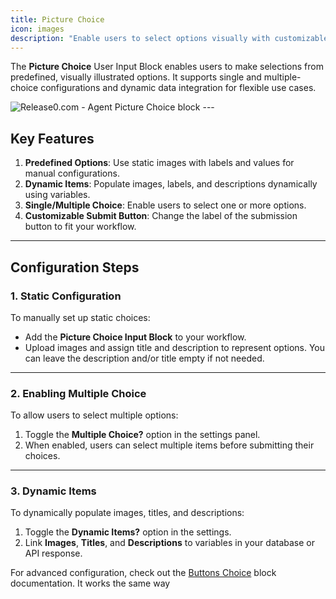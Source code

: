 ```yaml
---
title: Picture Choice
icon: images
description: "Enable users to select options visually with customizable image-based choices in single or multiple selection formats."
---
```


The **Picture Choice** User Input Block enables users to make selections from predefined, visually illustrated options. It supports single and multiple-choice configurations and dynamic data integration for flexible use cases.


<Frame style={{ maxWidth: '400px' }}>
  <img src="/images/blocks/inputs/picture-choice.png" alt="Release0.com - Agent Picture Choice block" />
</Frame>
---

## Key Features

1. **Predefined Options**: Use static images with labels and values for manual configurations.
2. **Dynamic Items**: Populate images, labels, and descriptions dynamically using variables.
3. **Single/Multiple Choice**: Enable users to select one or more options.
4. **Customizable Submit Button**: Change the label of the submission button to fit your workflow.

---

## Configuration Steps

### **1. Static Configuration**
To manually set up static choices:
- Add the **Picture Choice Input Block** to your workflow.
- Upload images and assign title and description to represent options. You can leave the description and/or title empty if not needed.


---

### **2. Enabling Multiple Choice**
To allow users to select multiple options:
1. Toggle the **Multiple Choice?** option in the settings panel.
2. When enabled, users can select multiple items before submitting their choices.

---

### **3. Dynamic Items**
To dynamically populate images, titles, and descriptions:
1. Toggle the **Dynamic Items?** option in the settings.
2. Link **Images**, **Titles**, and **Descriptions** to variables in your database or API response.

For advanced configuration, check out the [Buttons Choice](/editor/blocks/user-inputs/buttons-choice) block documentation. It works the same way